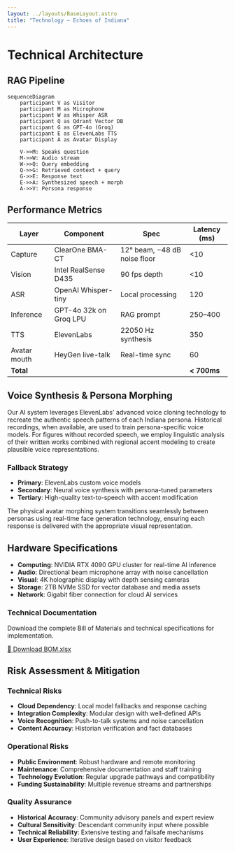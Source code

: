 ```yaml
---
layout: ../layouts/BaseLayout.astro
title: "Technology — Echoes of Indiana"
---
```



<NavBar />

<div class="max-w-6xl mx-auto px-4 py-16">

# Technical Architecture

<div class="grid md:grid-cols-2 gap-12 mb-16">

<div>

## RAG Pipeline

```mermaid
sequenceDiagram
    participant V as Visitor
    participant M as Microphone
    participant W as Whisper ASR
    participant Q as Qdrant Vector DB
    participant G as GPT-4o (Groq)
    participant E as ElevenLabs TTS
    participant A as Avatar Display

    V->>M: Speaks question
    M->>W: Audio stream
    W->>Q: Query embedding
    Q->>G: Retrieved context + query
    G->>E: Response text
    E->>A: Synthesized speech + morph
    A->>V: Persona response
```

</div>

<div>

## Performance Metrics

| Layer | Component | Spec | Latency (ms) |
|-------|-----------|------|-------------|
| Capture | ClearOne BMA-CT | 12° beam, −48 dB noise floor | &lt;10 |
| Vision | Intel RealSense D435 | 90 fps depth | &lt;10 |
| ASR | OpenAI Whisper-tiny | Local processing | 120 |
| Inference | GPT-4o 32k on Groq LPU | RAG prompt | 250–400 |
| TTS | ElevenLabs | 22050 Hz synthesis | 350 |
| Avatar mouth | HeyGen live-talk | Real-time sync | 60 |
| **Total** | | | **&lt; 700ms** |

</div>

</div>

## Voice Synthesis & Persona Morphing

Our AI system leverages ElevenLabs' advanced voice cloning technology to recreate the authentic speech patterns of each Indiana persona. Historical recordings, when available, are used to train persona-specific voice models. For figures without recorded speech, we employ linguistic analysis of their written works combined with regional accent modeling to create plausible voice representations.

### Fallback Strategy
- **Primary**: ElevenLabs custom voice models
- **Secondary**: Neural voice synthesis with persona-tuned parameters  
- **Tertiary**: High-quality text-to-speech with accent modification

The physical avatar morphing system transitions seamlessly between personas using real-time face generation technology, ensuring each response is delivered with the appropriate visual representation.

## Hardware Specifications

- **Computing**: NVIDIA RTX 4090 GPU cluster for real-time AI inference
- **Audio**: Directional beam microphone array with noise cancellation
- **Visual**: 4K holographic display with depth sensing cameras
- **Storage**: 2TB NVMe SSD for vector database and media assets
- **Network**: Gigabit fiber connection for cloud AI services

<div class="mt-12 p-6 bg-brand-navy/30 rounded-lg border border-brand-teal/20">
  <h3 class="text-brand-teal text-xl font-bold mb-4">Technical Documentation</h3>
  <p class="text-gray-300 mb-4">
    Download the complete Bill of Materials and technical specifications for implementation.
  </p>
  <a 
    href="/docs/bom.xlsx" 
    download 
    class="inline-flex items-center px-4 py-2 bg-brand-amber text-brand-navy font-medium rounded hover:bg-brand-magenta transition-colors"
  >
    📄 Download BOM.xlsx
  </a>
</div>

## Risk Assessment & Mitigation

### Technical Risks
- **Cloud Dependency**: Local model fallbacks and response caching
- **Integration Complexity**: Modular design with well-defined APIs
- **Voice Recognition**: Push-to-talk systems and noise cancellation
- **Content Accuracy**: Historian verification and fact databases

### Operational Risks
- **Public Environment**: Robust hardware and remote monitoring
- **Maintenance**: Comprehensive documentation and staff training
- **Technology Evolution**: Regular upgrade pathways and compatibility
- **Funding Sustainability**: Multiple revenue streams and partnerships

### Quality Assurance
- **Historical Accuracy**: Community advisory panels and expert review
- **Cultural Sensitivity**: Descendant community input where possible
- **Technical Reliability**: Extensive testing and failsafe mechanisms
- **User Experience**: Iterative design based on visitor feedback

</div>